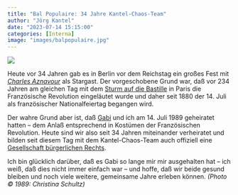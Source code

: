 ```yaml
---
title: "Bal Populaire: 34 Jahre Kantel-Chaos-Team"
author: "Jörg Kantel"
date: "2023-07-14 15:15:00"
categories: [Interna]
image: "images/balpopulaire.jpg"
---
```


[![](images/balpopulaire-b.jpg)](https://www.flickr.com/photos/schockwellenreiter/38236065/)

Heute vor 34 Jahren gab es in Berlin vor dem Reichstag ein großes Fest mit *[Charles Aznavour](https://de.wikipedia.org/wiki/Charles_Aznavour)* als Stargast. Der vorgeschobene Grund war, daß vor 234 Jahren am gleichen Tag mit dem [Sturm auf die Bastille](https://de.wikipedia.org/wiki/Sturm_auf_die_Bastille) in Paris die Französische Revolution eingeläutet wurde und daher seit 1880 der 14. Juli als französischer Nationalfeiertag begangen wird.

Der wahre Grund aber ist, daß [Gabi](http://www.gabi-kantel.de/) und ich am 14. Juli 1989 geheiratet hatten -- dem Anlaß entsprechend in Kostümen der Französischen Revolution. Heute sind wir also seit 34 Jahren miteinander verheiratet und bilden seit diesem Tag mit dem Kantel-Chaos-Team auch offiziell eine [Gesellschaft bürgerlichen Rechts](https://de.wikipedia.org/wiki/Gesellschaft_b%C3%BCrgerlichen_Rechts_(Deutschland)).

Ich bin glücklich darüber, daß es Gabi so lange mir mir ausgehalten hat -- ich weiß, daß dies nicht immer einfach war -- und hoffe, daß wir beide gesund bleiben und noch viele weitere, gemeinsame Jahre erleben können. *(Photo &copy; 1989: Christina Schultz)*